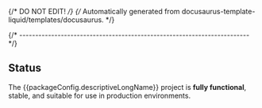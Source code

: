 {/* DO NOT EDIT! */}
{/* Automatically generated from docusaurus-template-liquid/templates/docusaurus. */}

{/* ------------------------------------------------------------------------ */}

## Status

The {{packageConfig.descriptiveLongName}} project is **fully functional**,
stable, and suitable for use in production environments.
